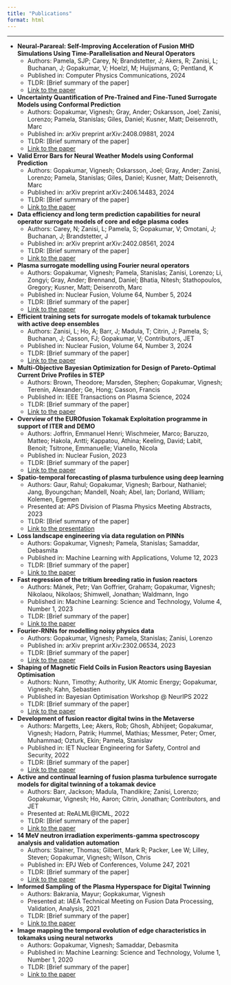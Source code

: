 ```yaml
---
title: "Publications"
format: html
---
```


***

- **Neural-Parareal: Self-Improving Acceleration of Fusion MHD Simulations Using Time-Parallelisation and Neural Operators**
  - Authors: Pamela, SJP; Carey, N; Brandstetter, J; Akers, R; Zanisi, L; Buchanan, J; Gopakumar, V; Hoelzl, M; Huijsmans, G; Pentland, K
  - Published in: Computer Physics Communications, 2024
  - TLDR: [Brief summary of the paper]
  - [Link to the paper](https://www.sciencedirect.com/science/article/abs/pii/S001046552400314X)

- **Uncertainty Quantification of Pre-Trained and Fine-Tuned Surrogate Models using Conformal Prediction**
  - Authors: Gopakumar, Vignesh; Gray, Ander; Oskarsson, Joel; Zanisi, Lorenzo; Pamela, Stanislas; Giles, Daniel; Kusner, Matt; Deisenroth, Marc
  - Published in: arXiv preprint arXiv:2408.09881, 2024
  - TLDR: [Brief summary of the paper]
  - [Link to the paper](https://arxiv.org/abs/2408.09881)

- **Valid Error Bars for Neural Weather Models using Conformal Prediction**
  - Authors: Gopakumar, Vignesh; Oskarsson, Joel; Gray, Ander; Zanisi, Lorenzo; Pamela, Stanislas; Giles, Daniel; Kusner, Matt; Deisenroth, Marc
  - Published in: arXiv preprint arXiv:2406.14483, 2024
  - TLDR: [Brief summary of the paper]
  - [Link to the paper](https://arxiv.org/abs/2406.14483)

- **Data efficiency and long term prediction capabilities for neural operator surrogate models of core and edge plasma codes**
  - Authors: Carey, N; Zanisi, L; Pamela, S; Gopakumar, V; Omotani, J; Buchanan, J; Brandstetter, J
  - Published in: arXiv preprint arXiv:2402.08561, 2024
  - TLDR: [Brief summary of the paper]
  - [Link to the paper](https://arxiv.org/abs/2402.08561)

- **Plasma surrogate modelling using Fourier neural operators**
  - Authors: Gopakumar, Vignesh; Pamela, Stanislas; Zanisi, Lorenzo; Li, Zongyi; Gray, Ander; Brennand, Daniel; Bhatia, Nitesh; Stathopoulos, Gregory; Kusner, Matt; Deisenroth, Marc
  - Published in: Nuclear Fusion, Volume 64, Number 5, 2024
  - TLDR: [Brief summary of the paper]
  - [Link to the paper](https://iopscience.iop.org/article/10.1088/1741-4326/ad313a/meta)

- **Efficient training sets for surrogate models of tokamak turbulence with active deep ensembles**
  - Authors: Zanisi, L; Ho, A; Barr, J; Madula, T; Citrin, J; Pamela, S; Buchanan, J; Casson, FJ; Gopakumar, V; Contributors, JET
  - Published in: Nuclear Fusion, Volume 64, Number 3, 2024
  - TLDR: [Brief summary of the paper]
  - [Link to the paper](https://iopscience.iop.org/article/10.1088/1741-4326/ad240d/meta)

- **Multi-Objective Bayesian Optimization for Design of Pareto-Optimal Current Drive Profiles in STEP**
  - Authors: Brown, Theodore; Marsden, Stephen; Gopakumar, Vignesh; Terenin, Alexander; Ge, Hong; Casson, Francis
  - Published in: IEEE Transactions on Plasma Science, 2024
  - TLDR: [Brief summary of the paper]
  - [Link to the paper](https://ieeexplore.ieee.org/abstract/document/10507168)


- **Overview of the EUROfusion Tokamak Exploitation programme in support of ITER and DEMO**
  - Authors: Joffrin, Emmanuel Henri; Wischmeier, Marco; Baruzzo, Matteo; Hakola, Antti; Kappatou, Athina; Keeling, David; Labit, Benoit; Tsitrone, Emmanuelle; Vianello, Nicola
  - Published in: Nuclear Fusion, 2023
  - TLDR: [Brief summary of the paper]
  - [Link to the paper](https://iopscience.iop.org/article/10.1088/1741-4326/ad2be4/meta)

- **Spatio-temporal forecasting of plasma turbulence using deep learning**
  - Authors: Gaur, Rahul; Gopakumar, Vignesh; Barbour, Nathaniel; Jang, Byoungchan; Mandell, Noah; Abel, Ian; Dorland, William; Kolemen, Egemen
  - Presented at: APS Division of Plasma Physics Meeting Abstracts, 2023
  - TLDR: [Brief summary of the paper]
  - [Link to the presentation](https://ui.adsabs.harvard.edu/abs/2023APS..DPPJO9015G/abstract)

- **Loss landscape engineering via data regulation on PINNs**
  - Authors: Gopakumar, Vignesh; Pamela, Stanislas; Samaddar, Debasmita
  - Published in: Machine Learning with Applications, Volume 12, 2023
  - TLDR: [Brief summary of the paper]
  - [Link to the paper](https://www.sciencedirect.com/science/article/pii/S2666827023000178)

- **Fast regression of the tritium breeding ratio in fusion reactors**
  - Authors: Mánek, Petr; Van Goffrier, Graham; Gopakumar, Vignesh; Nikolaou, Nikolaos; Shimwell, Jonathan; Waldmann, Ingo
  - Published in: Machine Learning: Science and Technology, Volume 4, Number 1, 2023
  - TLDR: [Brief summary of the paper]
  - [Link to the paper](https://iopscience.iop.org/article/10.1088/2632-2153/acb2b3/meta)

- **Fourier-RNNs for modelling noisy physics data**
  - Authors: Gopakumar, Vignesh; Pamela, Stanislas; Zanisi, Lorenzo
  - Published in: arXiv preprint arXiv:2302.06534, 2023
  - TLDR: [Brief summary of the paper]
  - [Link to the paper](https://arxiv.org/abs/2302.06534)

- **Shaping of Magnetic Field Coils in Fusion Reactors using Bayesian Optimisation**
  - Authors: Nunn, Timothy; Authority, UK Atomic Energy; Gopakumar, Vignesh; Kahn, Sebastien
  - Published in: Bayesian Optimisation Workshop @ NeurIPS 2022
  - TLDR: [Brief summary of the paper]
  - [Link to the paper](https://arxiv.org/abs/2310.01455)

- **Development of fusion reactor digital twins in the Metaverse**
  - Authors: Margetts, Lee; Akers, Rob; Ghosh, Abhijeet; Gopakumar, Vignesh; Hadorn, Patrik; Hummel, Mathias; Messmer, Peter; Omer, Muhammad; Ozturk, Ekin; Pamela, Stanislav
  - Published in: IET Nuclear Engineering for Safety, Control and Security, 2022
  - TLDR: [Brief summary of the paper]
  - [Link to the paper](https://digital-library.theiet.org/content/journals/10.1049/nse2.12066)

- **Active and continual learning of fusion plasma turbulence surrogate models for digital twinning of a tokamak device**
  - Authors: Barr, Jackson; Madula, Thandikire; Zanisi, Lorenzo; Gopakumar, Vignesh; Ho, Aaron; Citrin, Jonathan; Contributors, and JET
  - Presented at: ReALML@ICML, 2022
  - TLDR: [Brief summary of the paper]
  - [Link to the paper](https://realworldml.github.io/files/cr/paper24.pdf)


- **14 MeV neutron irradiation experiments-gamma spectroscopy analysis and validation automation**
  - Authors: Stainer, Thomas; Gilbert, Mark R; Packer, Lee W; Lilley, Steven; Gopakumar, Vignesh; Wilson, Chris
  - Published in: EPJ Web of Conferences, Volume 247, 2021
  - TLDR: [Brief summary of the paper]
  - [Link to the paper](https://doi.org/10.1051/epjconf/202124709010)

- **Informed Sampling of the Plasma Hyperspace for Digital Twinning**
  - Authors: Bakrania, Mayur; Gopkakumar, Vignesh
  - Presented at: IAEA Technical Meeting on Fusion Data Processing, Validation, Analysis, 2021
  - TLDR: [Brief summary of the paper]
  - [Link to the paper](https://conferences.iaea.org/event/251/)

- **Image mapping the temporal evolution of edge characteristics in tokamaks using neural networks**
  - Authors: Gopakumar, Vignesh; Samaddar, Debasmita
  - Published in: Machine Learning: Science and Technology, Volume 1, Number 1, 2020
  - TLDR: [Brief summary of the paper]
  - [Link to the paper](https://iopscience.iop.org/article/10.1088/2632-2153/ab5639/meta)